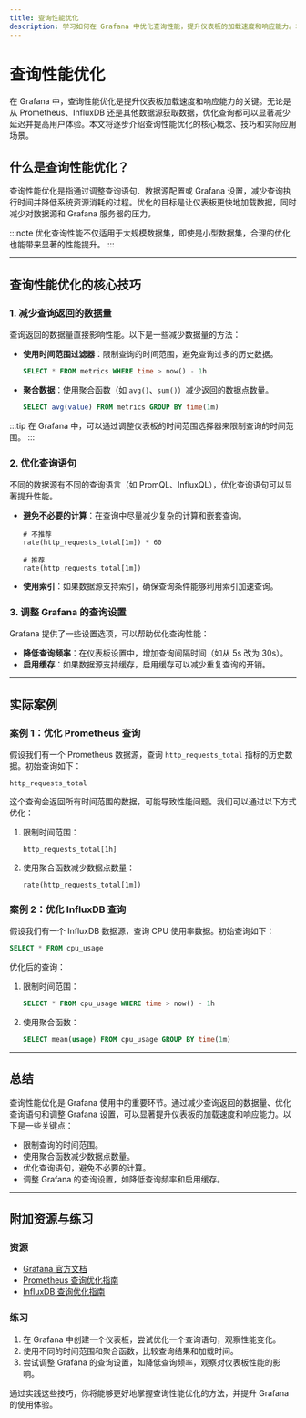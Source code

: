 ```yaml
---
title: 查询性能优化
description: 学习如何在 Grafana 中优化查询性能，提升仪表板的加载速度和响应能力。本文适合初学者，涵盖基础概念、优化技巧和实际案例。
---
```


# 查询性能优化

在 Grafana 中，查询性能优化是提升仪表板加载速度和响应能力的关键。无论是从 Prometheus、InfluxDB 还是其他数据源获取数据，优化查询都可以显著减少延迟并提高用户体验。本文将逐步介绍查询性能优化的核心概念、技巧和实际应用场景。

## 什么是查询性能优化？

查询性能优化是指通过调整查询语句、数据源配置或 Grafana 设置，减少查询执行时间并降低系统资源消耗的过程。优化的目标是让仪表板更快地加载数据，同时减少对数据源和 Grafana 服务器的压力。

:::note
优化查询性能不仅适用于大规模数据集，即使是小型数据集，合理的优化也能带来显著的性能提升。
:::

---

## 查询性能优化的核心技巧

### 1. 减少查询返回的数据量

查询返回的数据量直接影响性能。以下是一些减少数据量的方法：

- **使用时间范围过滤器**：限制查询的时间范围，避免查询过多的历史数据。
  ```sql
  SELECT * FROM metrics WHERE time > now() - 1h
  ```
- **聚合数据**：使用聚合函数（如 `avg()`、`sum()`）减少返回的数据点数量。
  ```sql
  SELECT avg(value) FROM metrics GROUP BY time(1m)
  ```

:::tip
在 Grafana 中，可以通过调整仪表板的时间范围选择器来限制查询的时间范围。
:::

### 2. 优化查询语句

不同的数据源有不同的查询语言（如 PromQL、InfluxQL），优化查询语句可以显著提升性能。

- **避免不必要的计算**：在查询中尽量减少复杂的计算和嵌套查询。
  ```promql
  # 不推荐
  rate(http_requests_total[1m]) * 60

  # 推荐
  rate(http_requests_total[1m])
  ```
- **使用索引**：如果数据源支持索引，确保查询条件能够利用索引加速查询。

### 3. 调整 Grafana 的查询设置

Grafana 提供了一些设置选项，可以帮助优化查询性能：

- **降低查询频率**：在仪表板设置中，增加查询间隔时间（如从 5s 改为 30s）。
- **启用缓存**：如果数据源支持缓存，启用缓存可以减少重复查询的开销。

---

## 实际案例

### 案例 1：优化 Prometheus 查询

假设我们有一个 Prometheus 数据源，查询 `http_requests_total` 指标的历史数据。初始查询如下：

```promql
http_requests_total
```

这个查询会返回所有时间范围的数据，可能导致性能问题。我们可以通过以下方式优化：

1. 限制时间范围：
   ```promql
   http_requests_total[1h]
   ```
2. 使用聚合函数减少数据点数量：
   ```promql
   rate(http_requests_total[1m])
   ```

### 案例 2：优化 InfluxDB 查询

假设我们有一个 InfluxDB 数据源，查询 CPU 使用率数据。初始查询如下：

```sql
SELECT * FROM cpu_usage
```

优化后的查询：

1. 限制时间范围：
   ```sql
   SELECT * FROM cpu_usage WHERE time > now() - 1h
   ```
2. 使用聚合函数：
   ```sql
   SELECT mean(usage) FROM cpu_usage GROUP BY time(1m)
   ```

---

## 总结

查询性能优化是 Grafana 使用中的重要环节。通过减少查询返回的数据量、优化查询语句和调整 Grafana 设置，可以显著提升仪表板的加载速度和响应能力。以下是一些关键点：

- 限制查询的时间范围。
- 使用聚合函数减少数据点数量。
- 优化查询语句，避免不必要的计算。
- 调整 Grafana 的查询设置，如降低查询频率和启用缓存。

---

## 附加资源与练习

### 资源
- [Grafana 官方文档](https://grafana.com/docs/)
- [Prometheus 查询优化指南](https://prometheus.io/docs/prometheus/latest/querying/basics/)
- [InfluxDB 查询优化指南](https://docs.influxdata.com/influxdb/v2.0/query-data/optimize-queries/)

### 练习
1. 在 Grafana 中创建一个仪表板，尝试优化一个查询语句，观察性能变化。
2. 使用不同的时间范围和聚合函数，比较查询结果和加载时间。
3. 尝试调整 Grafana 的查询设置，如降低查询频率，观察对仪表板性能的影响。

通过实践这些技巧，你将能够更好地掌握查询性能优化的方法，并提升 Grafana 的使用体验。
